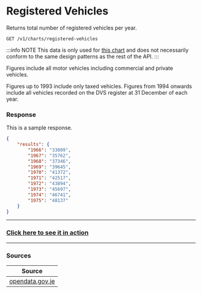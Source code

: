 
# Registered Vehicles

Returns total number of registered vehicles per year.

```
GET /v1/charts/registered-vehicles
```

:::info NOTE
This data is only used for [this chart](/charts/transport/registered-vehicles) and does not necessarily conform to the same design patterns as the rest of the API.
:::

Figures include all motor vehicles including commercial and private vehicles.

Figures up to 1993 include only taxed vehicles. Figures from 1994 onwards include all vehicles recorded on the DVS register at 31 December of each year.

### Response
<Tabs>
<TabItem value="res-sample-200" label="200 (OK)">

This is a sample response.

```json title="Status: 200 (OK)"
{
    "results": {
        "1966": "33809",
        "1967": "35762",
        "1968": "37346",
        "1969": "39645",
        "1970": "41372",
        "1971": "42517",
        "1972": "43894",
        "1973": "45697",
        "1974": "46741",
        "1975": "48137"
    }
}
```

</TabItem>

</Tabs>

---

<h3><a href="/charts/transport/registered-vehicles">Click here to see it in action</a></h3>

---

### Sources
|Source|
|------|
|[opendata.gov.je](https://opendata.gov.je/dataset/total-number-of-vehicles-registered-in-jersey)|